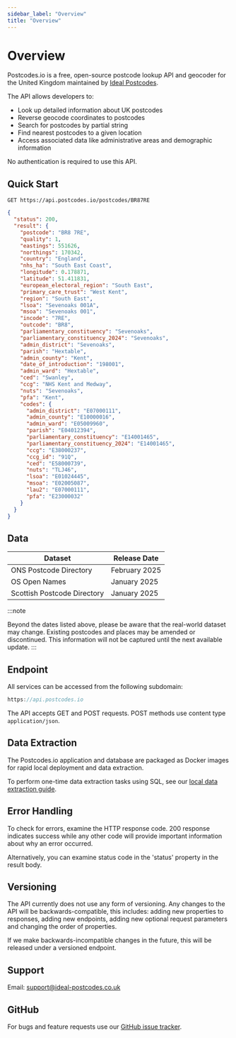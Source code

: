 ```yaml
---
sidebar_label: "Overview"
title: "Overview"
---
```


# Overview

Postcodes.io is a free, open-source postcode lookup API and geocoder for the United Kingdom maintained by [Ideal Postcodes](https://ideal-postcodes.co.uk).

The API allows developers to:

- Look up detailed information about UK postcodes
- Reverse geocode coordinates to postcodes
- Search for postcodes by partial string
- Find nearest postcodes to a given location
- Access associated data like administrative areas and demographic information

No authentication is required to use this API.

## Quick Start

```http
GET https://api.postcodes.io/postcodes/BR87RE
```

```json
{
  "status": 200,
  "result": {
    "postcode": "BR8 7RE",
    "quality": 1,
    "eastings": 551626,
    "northings": 170342,
    "country": "England",
    "nhs_ha": "South East Coast",
    "longitude": 0.178871,
    "latitude": 51.411831,
    "european_electoral_region": "South East",
    "primary_care_trust": "West Kent",
    "region": "South East",
    "lsoa": "Sevenoaks 001A",
    "msoa": "Sevenoaks 001",
    "incode": "7RE",
    "outcode": "BR8",
    "parliamentary_constituency": "Sevenoaks",
    "parliamentary_constituency_2024": "Sevenoaks",
    "admin_district": "Sevenoaks",
    "parish": "Hextable",
    "admin_county": "Kent",
    "date_of_introduction": "198001",
    "admin_ward": "Hextable",
    "ced": "Swanley",
    "ccg": "NHS Kent and Medway",
    "nuts": "Sevenoaks",
    "pfa": "Kent",
    "codes": {
      "admin_district": "E07000111",
      "admin_county": "E10000016",
      "admin_ward": "E05009960",
      "parish": "E04012394",
      "parliamentary_constituency": "E14001465",
      "parliamentary_constituency_2024": "E14001465",
      "ccg": "E38000237",
      "ccg_id": "91Q",
      "ced": "E58000739",
      "nuts": "TLJ46",
      "lsoa": "E01024445",
      "msoa": "E02005087",
      "lau2": "E07000111",
      "pfa": "E23000032"
    }
  }
}
```

## Data

| Dataset                     | Release Date  |
| --------------------------- | ------------- |
| ONS Postcode Directory      | February 2025 |
| OS Open Names               | January 2025  |
| Scottish Postcode Directory | January 2025  |

:::note

Beyond the dates listed above, please be aware that the real-world dataset may change. Existing postcodes and places may be amended or discontinued. This information will not be captured until the next available update.
:::

## Endpoint

All services can be accessed from the following subdomain:

```javascript
https://api.postcodes.io
```

The API accepts GET and POST requests. POST methods use content type `application/json`.

## Data Extraction

The Postcodes.io application and database are packaged as Docker images for rapid local deployment and data extraction.

To perform one-time data extraction tasks using SQL, see our [local data extraction guide](https://ideal-postcodes.co.uk/guides/postcodes-io-database).

## Error Handling

To check for errors, examine the HTTP response code. 200 response indicates success while any other code will provide important information about why an error occurred.

Alternatively, you can examine status code in the 'status' property in the result body.

## Versioning

The API currently does not use any form of versioning. Any changes to the API will be backwards-compatible, this includes: adding new properties to responses, adding new endpoints, adding new optional request parameters and changing the order of properties.

If we make backwards-incompatible changes in the future, this will be released under a versioned endpoint.

## Support

Email: support@ideal-postcodes.co.uk

## GitHub

For bugs and feature requests use our [GitHub issue tracker](https://github.com/ideal-postcodes/postcodes.io/issues).
